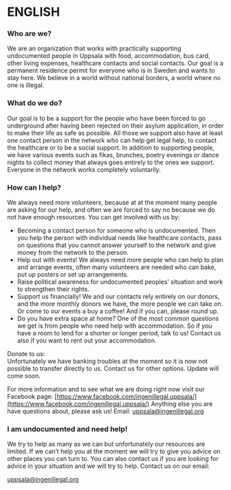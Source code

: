 # ENGLISH

### Who are we?

We are an organization that works with practically supporting undocumented people in Uppsala with food, accommodation, bus card, other living expenses, healthcare contacts and social contacts. Our goal is a permanent residence permit for everyone who is in Sweden and wants to stay here. We believe in a world without national borders, a world where no one is illegal.

### What do we do?

Our goal is to be a support for the people who have been forced to go underground after having been rejected on their asylum application, in order to make their life as safe as possible. All those we support also have at least one contact person in the network who can help get legal help, to contact the healthcare or to be a social support. In addition to supporting people, we have various events such as fikas, brunches, poetry evenings or dance nights to collect money that always goes entirely to the ones we support. Everyone in the network works completely voluntarily.

### How can I help?

We always need more volunteers, because at at the moment many people are asking for our help, and often we are forced to say no because we do not have enough resources.
You can get involved with us by:

- Becoming a contact person for someone who is undocumented. Then you help the person with individual needs like healthcare contacts, pass on questions that you cannot answer yourself to the network and give money from the network to the person.
- Help out with events! We always need more people who can help to plan and arrange events, often many volunteers are needed who can bake, put up posters or set up arrangements.
- Raise political awareness for undocumented peoples’ situation and work to strengthen their rights.
- Support us financially! We and our contacts rely entirely on our donors, and the more monthly donors we have, the more people we can take on. Or come to our events a buy a coffee! And if you can, please round up.
- Do you have extra space at home? One of the most common questions we get is from people who need help with accommodation. So if you have a room to lend for a shorter or longer period, talk to us! Contact us also if you want to rent out your accommodation.

Donate to us:\
Unfortunately we have banking troubles at the moment so it is now not possible to transfer directly to us. Contact us for other options. Update will come soon.

For more information and to see what we are doing right now visit our Facebook page: [https://www.facebook.com/ingenillegal.uppsala/](https://www.facebook.com/ingenillegal.uppsala/)
Anything else you are have questions about, please ask us!
Email: [uppsala@ingenillegal.org](mailto:uppsala@ingenillegal.org)

### I am undocumented and need help!

We try to help as many as we can but unfortunately our resources are limited. If we can’t help you at the moment we will try to give you advice on other places you can turn to. You can also contact us if you are looking for advice in your situation and we will try to help.
Contact us on our email:

[uppsala@ingenillegal.org](uppsala@ingenillegal.org)

